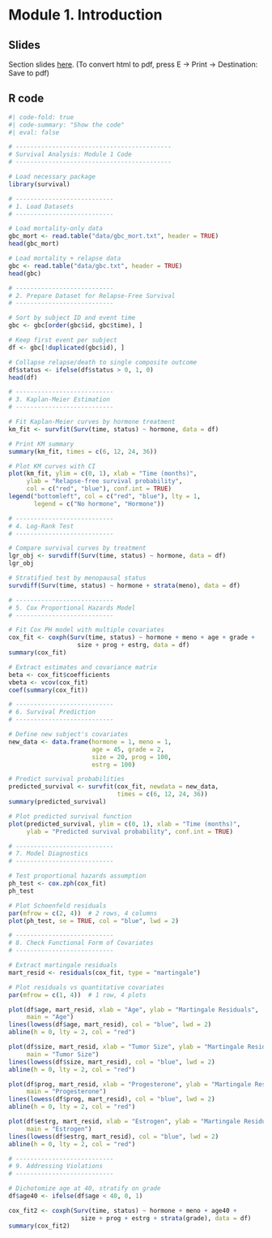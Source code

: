 # Module 1. Introduction

## Slides

Section slides [here](sec1.html){target="_blank"}. (To convert html to pdf, press E $\to$ Print $\to$ Destination: Save to pdf)

## R code

```r
#| code-fold: true
#| code-summary: "Show the code"
#| eval: false

# -------------------------------------------
# Survival Analysis: Module 1 Code
# -------------------------------------------

# Load necessary package
library(survival)

# ---------------------------
# 1. Load Datasets
# ---------------------------

# Load mortality-only data
gbc_mort <- read.table("data/gbc_mort.txt", header = TRUE)
head(gbc_mort)

# Load mortality + relapse data
gbc <- read.table("data/gbc.txt", header = TRUE)
head(gbc)

# ---------------------------
# 2. Prepare Dataset for Relapse-Free Survival
# ---------------------------

# Sort by subject ID and event time
gbc <- gbc[order(gbc$id, gbc$time), ]

# Keep first event per subject
df <- gbc[!duplicated(gbc$id), ]

# Collapse relapse/death to single composite outcome
df$status <- ifelse(df$status > 0, 1, 0)
head(df)

# ---------------------------
# 3. Kaplan-Meier Estimation
# ---------------------------

# Fit Kaplan-Meier curves by hormone treatment
km_fit <- survfit(Surv(time, status) ~ hormone, data = df)

# Print KM summary
summary(km_fit, times = c(6, 12, 24, 36))

# Plot KM curves with CI
plot(km_fit, ylim = c(0, 1), xlab = "Time (months)",
     ylab = "Relapse-free survival probability",
     col = c("red", "blue"), conf.int = TRUE)
legend("bottomleft", col = c("red", "blue"), lty = 1,
       legend = c("No hormone", "Hormone"))

# ---------------------------
# 4. Log-Rank Test
# ---------------------------

# Compare survival curves by treatment
lgr_obj <- survdiff(Surv(time, status) ~ hormone, data = df)
lgr_obj

# Stratified test by menopausal status
survdiff(Surv(time, status) ~ hormone + strata(meno), data = df)

# ---------------------------
# 5. Cox Proportional Hazards Model
# ---------------------------

# Fit Cox PH model with multiple covariates
cox_fit <- coxph(Surv(time, status) ~ hormone + meno + age + grade +
                   size + prog + estrg, data = df)
summary(cox_fit)

# Extract estimates and covariance matrix
beta <- cox_fit$coefficients
vbeta <- vcov(cox_fit)
coef(summary(cox_fit))

# ---------------------------
# 6. Survival Prediction
# ---------------------------

# Define new subject's covariates
new_data <- data.frame(hormone = 1, meno = 1, 
                       age = 45, grade = 2,
                       size = 20, prog = 100,
                       estrg = 100)

# Predict survival probabilities
predicted_survival <- survfit(cox_fit, newdata = new_data,
                              times = c(6, 12, 24, 36))
summary(predicted_survival)

# Plot predicted survival function
plot(predicted_survival, ylim = c(0, 1), xlab = "Time (months)",
     ylab = "Predicted survival probability", conf.int = TRUE)

# ---------------------------
# 7. Model Diagnostics
# ---------------------------

# Test proportional hazards assumption
ph_test <- cox.zph(cox_fit)
ph_test

# Plot Schoenfeld residuals
par(mfrow = c(2, 4))  # 2 rows, 4 columns
plot(ph_test, se = TRUE, col = "blue", lwd = 2)

# ---------------------------
# 8. Check Functional Form of Covariates
# ---------------------------

# Extract martingale residuals
mart_resid <- residuals(cox_fit, type = "martingale")

# Plot residuals vs quantitative covariates
par(mfrow = c(1, 4))  # 1 row, 4 plots

plot(df$age, mart_resid, xlab = "Age", ylab = "Martingale Residuals",
     main = "Age")
lines(lowess(df$age, mart_resid), col = "blue", lwd = 2)
abline(h = 0, lty = 2, col = "red")

plot(df$size, mart_resid, xlab = "Tumor Size", ylab = "Martingale Residuals",
     main = "Tumor Size")
lines(lowess(df$size, mart_resid), col = "blue", lwd = 2)
abline(h = 0, lty = 2, col = "red")

plot(df$prog, mart_resid, xlab = "Progesterone", ylab = "Martingale Residuals",
     main = "Progesterone")
lines(lowess(df$prog, mart_resid), col = "blue", lwd = 2)
abline(h = 0, lty = 2, col = "red")

plot(df$estrg, mart_resid, xlab = "Estrogen", ylab = "Martingale Residuals",
     main = "Estrogen")
lines(lowess(df$estrg, mart_resid), col = "blue", lwd = 2)
abline(h = 0, lty = 2, col = "red")

# ---------------------------
# 9. Addressing Violations
# ---------------------------

# Dichotomize age at 40, stratify on grade
df$age40 <- ifelse(df$age < 40, 0, 1)

cox_fit2 <- coxph(Surv(time, status) ~ hormone + meno + age40 +
                    size + prog + estrg + strata(grade), data = df)
summary(cox_fit2)


```
